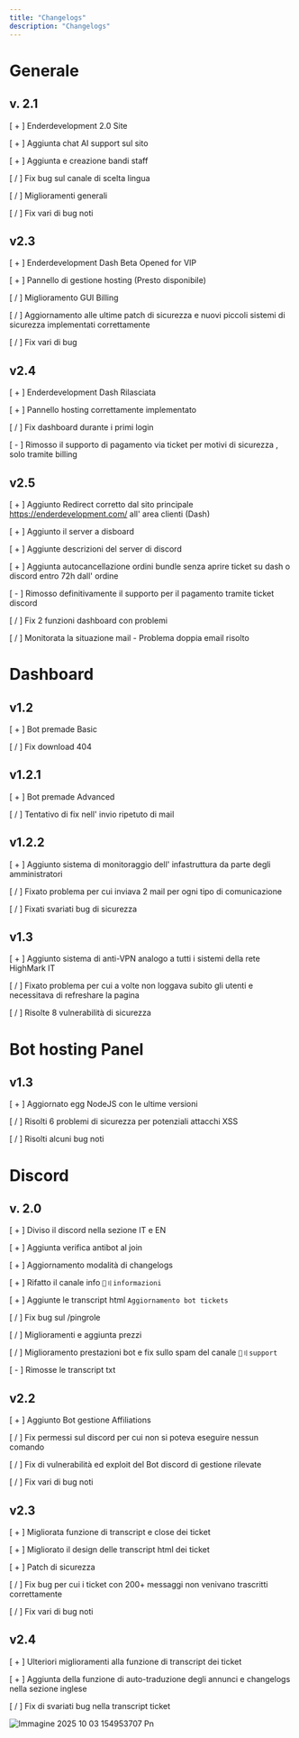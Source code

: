 ```yaml
---
title: "Changelogs"
description: "Changelogs"
---
```


# Generale

## v. 2.1

[ + ] Enderdevelopment 2.0 Site

[ + ] Aggiunta chat AI support sul sito

[ + ] Aggiunta e creazione bandi staff

[ / ] Fix bug sul canale di scelta lingua

[ / ] Miglioramenti generali

[ / ] Fix vari di bug noti

## v2.3

[ + ] Enderdevelopment Dash Beta Opened for VIP

[ + ] Pannello di gestione hosting (Presto disponibile)

[ / ] Miglioramento GUI Billing

[ / ] Aggiornamento alle ultime patch di sicurezza e nuovi piccoli sistemi di sicurezza implementati correttamente

[ / ] Fix vari di bug

## v2.4

[ + ] Enderdevelopment Dash Rilasciata

[ + ] Pannello hosting correttamente implementato

[ / ] Fix dashboard durante i primi login

[ - ] Rimosso il supporto di pagamento via ticket per motivi di sicurezza , solo tramite billing

## v2.5

[ + ] Aggiunto Redirect corretto dal sito principale https://enderdevelopment.com/ all' area clienti (Dash)

[ + ] Aggiunto il server a disboard

[ + ] Aggiunte descrizioni del server di discord

[ + ] Aggiunta autocancellazione ordini bundle senza aprire ticket su dash o discord entro 72h dall' ordine

[ - ] Rimosso definitivamente il supporto per il pagamento tramite ticket discord

[ / ] Fix 2 funzioni dashboard con problemi

[ / ] Monitorata la situazione mail - Problema doppia email risolto

# Dashboard

## v1.2

[ + ] Bot premade Basic

[ / ] Fix download 404

## v1.2.1

[ + ] Bot premade Advanced

[ / ] Tentativo di fix nell' invio ripetuto di mail

## v1.2.2

[ + ] Aggiunto sistema di monitoraggio dell' infastruttura da parte degli amministratori

[ / ] Fixato problema per cui inviava 2 mail per ogni tipo di comunicazione

[ / ] Fixati svariati bug di sicurezza

## v1.3

[ + ] Aggiunto sistema di anti-VPN analogo a tutti i sistemi della rete HighMark IT 

[ / ] Fixato problema per cui a volte non loggava subito gli utenti e necessitava di refreshare la pagina 

[ / ] Risolte 8 vulnerabilità di sicurezza

# Bot hosting Panel

## v1.3

[ + ] Aggiornato egg NodeJS con le ultime versioni

[ / ] Risolti 6 problemi di sicurezza per potenziali attacchi XSS

[ / ] Risolti alcuni bug noti

# Discord

## v. 2.0

[ + ] Diviso il discord nella sezione IT e EN

[ + ] Aggiunta verifica antibot al join

[ + ] Aggiornamento modalità di changelogs

[ + ] Rifatto il canale info ⁠`📑〢informazioni`

[ + ] Aggiunte le transcript html ⁠`Aggiornamento bot tickets`

[ / ] Fix bug sul /pingrole

[ / ] Miglioramenti e aggiunta prezzi

[ / ] Miglioramento prestazioni bot e fix sullo spam del canale ⁠`🎫〢support `

[ - ] Rimosse le transcript txt

## v2.2

[ + ] Aggiunto Bot gestione Affiliations

[ / ] Fix permessi sul discord per cui non si poteva eseguire nessun comando

[ / ] Fix di vulnerabilità ed exploit del Bot discord di gestione rilevate

[ / ] Fix vari di bug noti

## v2.3

[ + ] Migliorata funzione di transcript e close dei ticket

[ + ] Migliorato il design delle transcript html dei ticket

[ + ] Patch di sicurezza

[ / ] Fix bug per cui i ticket con 200+ messaggi non venivano trascritti correttamente

[ / ] Fix vari di bug noti

## v2.4

[ + ] Ulteriori miglioramenti alla funzione di transcript dei ticket 

[ + ] Aggiunta della funzione di auto-traduzione degli annunci e changelogs nella sezione inglese 

[ / ] Fix di svariati bug nella transcript ticket 

![Immagine 2025 10 03 154953707 Pn](/images/immagine_2025-10-03_154953707.png)